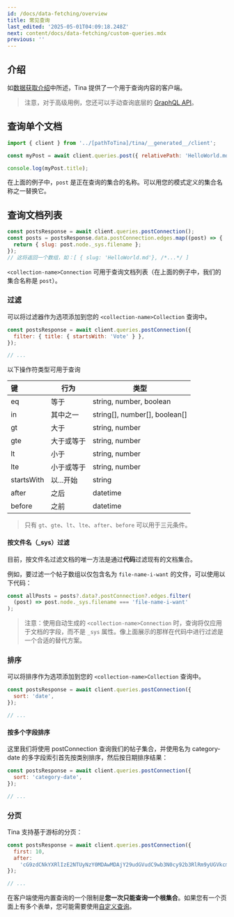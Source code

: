 ```yaml
---
id: /docs/data-fetching/overview
title: 常见查询
last_edited: '2025-05-01T04:09:18.248Z'
next: content/docs/data-fetching/custom-queries.mdx
previous: ''
---
```


## 介绍

如[数据获取介绍](/docs/features/data-fetching/)中所述，Tina 提供了一个用于查询内容的客户端。

> 注意，对于高级用例，您还可以手动查询底层的 [GraphQL API](/docs/data-fetching/custom-queries/#writing-inline-queries)。

## 查询单个文档

```js
import { client } from '../[pathToTina]/tina/__generated__/client';

const myPost = await client.queries.post({ relativePath: 'HelloWorld.md' });

console.log(myPost.title);
```

在上面的例子中，`post` 是正在查询的集合的名称。可以用您的模式定义的集合名称之一替换它。

## 查询文档列表

```js
const postsResponse = await client.queries.postConnection();
const posts = postsResponse.data.postConnection.edges.map((post) => {
  return { slug: post.node._sys.filename };
});
// 这将返回一个数组，如：[ { slug: 'HelloWorld.md'}, /*...*/ ]
```

`<collection-name>Connection` 可用于查询文档列表（在上面的例子中，我们的集合名称是 `post`）。

### 过滤

可以将过滤器作为选项添加到您的 `<collection-name>Collection` 查询中。

```js
const postsResponse = await client.queries.postConnection({
  filter: { title: { startsWith: 'Vote' } },
});

// ...
```

以下操作符类型可用于查询

| 键         | 行为                     | 类型                             |
| :--------- | ------------------------ | -------------------------------- |
| eq         | 等于                     | string, number, boolean          |
| in         | 其中之一                 | string\[], number\[], boolean\[] |
| gt         | 大于                     | string, number                   |
| gte        | 大于或等于               | string, number                   |
| lt         | 小于                     | string, number                   |
| lte        | 小于或等于               | string, number                   |
| startsWith | 以...开始                | string                           |
| after      | 之后                     | datetime                         |
| before     | 之前                     | datetime                         |

> 只有 `gt`、`gte`、`lt`、`lte`、`after`、`before` 可以用于三元条件。

#### 按文件名（\_sys）过滤

目前，按文件名过滤文档的唯一方法是通过**代码**过滤现有的文档集合。

例如，要过滤一个帖子数组以仅包含名为 `file-name-i-want` 的文件，可以使用以下代码：

```js
const allPosts = posts?.data?.postConnection?.edges.filter(
  (post) => post.node._sys.filename === 'file-name-i-want'
);
```

> 注意：使用自动生成的 `<collection-name>Connection` 时，查询将仅应用于文档的字段，而不是 `_sys` 属性。像上面展示的那样在代码中进行过滤是一个合适的替代方案。

### 排序

可以将排序作为选项添加到您的 `<collection-name>Collection` 查询中。

```js
const postsResponse = await client.queries.postConnection({
  sort: 'date',
});

// ...
```

#### 按多个字段排序

这里我们将使用 postConnection 查询我们的帖子集合，并使用名为 category-date 的多字段索引首先按类别排序，然后按日期排序结果：

```js
const postsResponse = await client.queries.postConnection({
  sort: 'category-date',
});

// ...
```

### 分页

Tina 支持基于游标的分页：

```js
const postsResponse = await client.queries.postConnection({
  first: 10,
  after:
    'cG9zdCNkYXRlIzE2NTUyNzY0MDAwMDAjY29udGVudC9wb3N0cy92b3RlRm9yUGVkcm8uanNvbg==',
});

// ...
```

在客户端使用内置查询的一个限制是**您一次只能查询一个根集合**。如果您有一个页面上有多个表单，您可能需要使用[自定义查询](/docs/data-fetching/custom-queries/)。